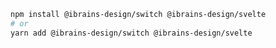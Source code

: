 ```bash
npm install @ibrains-design/switch @ibrains-design/svelte
# or
yarn add @ibrains-design/switch @ibrains-design/svelte
```
